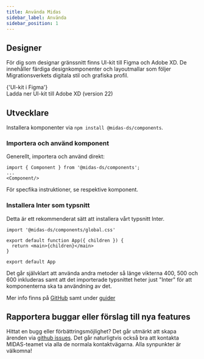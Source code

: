 ```yaml
---
title: Använda Midas
sidebar_label: Använda
sidebar_position: 1
---
```



## Designer

För dig som designar gränssnitt finns UI-kit till Figma och Adobe XD. De innehåller färdiga designkomponenter och layoutmallar som följer Migrationsverkets digitala stil och grafiska profil.

<Link
  target='\_blank'
  standalone
  href='https://www.figma.com/design/Zc41jDwx13L2bVECCQlsfN/MIDAS-UI-Kit?m=auto&node-id=0-1&t=ZgUPPphkbF15QIWU-1'
>
  {'UI-kit i Figma'}
</Link>

<br />

<Link
  target='\_blank'
  href={require('/files/MIDAS_UIkit_22.zip').default}
  download
>
  Ladda ner UI-kit till Adobe XD (version 22)
</Link>

## Utvecklare

Installera komponenter via `npm install @midas-ds/components`.

### Importera och använd komponent

Generellt, importera och använd direkt:

```tsx
import { Component } from '@midas-ds/components';
...
<Component/>
```

För specfika instruktioner, se respektive komponent.

### Installera Inter som typsnitt

Detta är ett rekommenderat sätt att installera vårt typsnitt Inter.

```tsx {1} title="App.tsx (rootfilen i din app)"
import '@midas-ds/components/global.css'

export default function App({ children }) {
  return <main>{children}</main>
}

export default App
```

Det går självklart att använda andra metoder så länge vikterna 400, 500 och 600 inkluderas samt att det importerade typsnittet heter just "Inter" för att komponenterna ska ta användning av det.

Mer info finns på [GitHub](https://github.com/migrationsverket/midas) samt under [guider](/dev/common-issues)

## Rapportera buggar eller förslag till nya features

Hittat en bugg eller förbättringsmöjlighet? Det går utmärkt att skapa ärenden via [github issues](https://github.com/migrationsverket/midas/issues).
Det går naturligtvis också bra att kontakta MIDAS-teamet via alla de normala kontaktvägarna. Alla synpunkter är välkomna!
